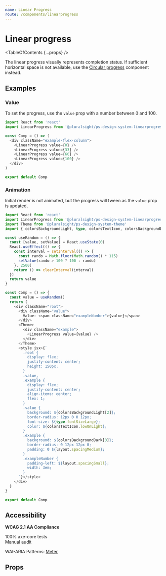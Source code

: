 ```yaml
---
name: Linear Progress
route: /components/linearprogress
---
```



# Linear progress

<TableOfContents {...props} />

<Intro>The linear progress visually represents completion status. If sufficient horizontal space is not available, use the <A href="../circularprogress">Circular progress</A> component instead.</Intro>

<Usage
  figmaUrl="https://www.figma.com/file/YsTklBecdddy9RZ3HXddIseD/?node-id=10232%3A285"
  install="npm install @pluralsight/ps-design-system-linearprogress"
  import="import LinearProgress from '@pluralsight/ps-design-system-linearprogress'"
  packageName="linearprogress"
  version={props.version}
/>

## Examples

### Value

To set the progress, use the `value` prop with a number between 0 and 100.

```typescript
import React from 'react'
import LinearProgress from '@pluralsight/ps-design-system-linearprogress'

const Comp = () => (
  <div className="example-flex-column">
    <LinearProgress value={0} />
    <LinearProgress value={33} />
    <LinearProgress value={66} />
    <LinearProgress value={100} />
  </div>
)

export default Comp
```

### Animation

Initial render is not animated, but the progress will tween as the `value` prop is updated.

```typescript
import React from 'react'
import LinearProgress from '@pluralsight/ps-design-system-linearprogress'
import Theme from '@pluralsight/ps-design-system-theme'
import { colorsBackgroundLight, type, colorsTextIcon, colorsBackgroundDark, layout } from '@pluralsight/ps-design-system-core'

const useRandom = () => {
  const [value, setValue] = React.useState(0)
  React.useEffect(() => {
    const interval = setInterval(() => {
      const rando = Math.floor(Math.random() * 115)
      setValue(rando > 100 ? 100 : rando)
    }, 2500)
    return () => clearInterval(interval)
  })
  return value
}

const Comp = () => {
  const value = useRandom()
  return (
    <div className="root">
      <div className="value">
        Value: <span className="exampleNumber">{value}</span>
      </div>
      <Theme>
        <div className="example">
          <LinearProgress value={value} />
        </div>
      </Theme>
      <style jsx>{`
        .root {
          display: flex;
          justify-content: center;
          height: 150px;
        }
        .value,
        .example {
          display: flex;
          justify-content: center;
          align-items: center;
          flex: 1;
        }
        .value {
          background: ${colorsBackgroundLight[2]};
          border-radius: 12px 0 0 12px;
          font-size: ${type.fontSizeLarge};
          color: ${colorsTextIcon.lowOnLight};
        }
        .example {
          background: ${colorsBackgroundDark[3]};
          border-radius: 0 12px 12px 0;
          padding: 0 ${layout.spacingMedium};
        }
        .exampleNumber {
          padding-left: ${layout.spacingSmall};
          width: 3em;
        }
      `}</style>
    </div>
  )
}

export default Comp
```

## Accessibility

**WCAG 2.1 AA Compliance**

<CheckCircleFilledIcon color="green" size="xSmall" /> 100% axe-core tests
<br />
<WarningFilledIcon color="red" size="xSmall" /> Manual audit

WAI-ARIA Patterns: <A href="https://www.w3.org/TR/wai-aria-practices-1.2/#meter" target="_blank" rel="noreferrer">Meter</A>

## Props

<TypesTable>
  <TypesProp name="value" type="number" desc="current progress out of 100" />
</TypesTable>
